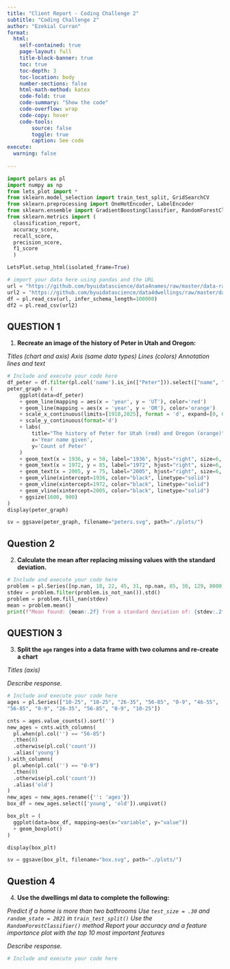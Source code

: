 ```yaml
---
title: "Client Report - Coding Challenge 2"
subtitle: "Coding Challenge 2"
author: "Ezekial Curran"
format:
  html:
    self-contained: true
    page-layout: full
    title-block-banner: true
    toc: true
    toc-depth: 3
    toc-location: body
    number-sections: false
    html-math-method: katex
    code-fold: true
    code-summary: "Show the code"
    code-overflow: wrap
    code-copy: hover
    code-tools:
        source: false
        toggle: true
        caption: See code
execute: 
  warning: false
    
---
```


```python
import polars as pl
import numpy as np
from lets_plot import *
from sklearn.model_selection import train_test_split, GridSearchCV
from sklearn.preprocessing import OneHotEncoder, LabelEncoder
from sklearn.ensemble import GradientBoostingClassifier, RandomForestClassifier
from sklearn.metrics import (
  classification_report, 
  accuracy_score, 
  recall_score, 
  precision_score, 
  f1_score
  )

LetsPlot.setup_html(isolated_frame=True)
```


```python
# import your data here using pandas and the URL
url = "https://github.com/byuidatascience/data4names/raw/master/data-raw/names_year/names_year.csv"
url2 = "https://github.com/byuidatascience/data4dwellings/raw/master/data-raw/dwellings_ml/dwellings_ml.csv"
df = pl.read_csv(url, infer_schema_length=100000)
df2 = pl.read_csv(url2)
```

## QUESTION 1

1. __Recreate an image of the history of Peter in Utah and Oregon:__

_Titles (chart and axis)_
_Axis (same data types)_
_Lines (colors)_
_Annotation lines and text_

```python
# Include and execute your code here
df_peter = df.filter(pl.col('name').is_in(["Peter"])).select(["name", "year", "UT", "OR"])
peter_graph = (
    ggplot(data=df_peter)
    + geom_line(mapping = aes(x = 'year', y = 'UT'), color='red')
    + geom_line(mapping = aes(x = 'year', y = 'OR'), color='orange')
    + scale_x_continuous(limits=[1910,2025], format = 'd', expand=[0, 0])
    + scale_y_continuous(format='d')
    + labs(
        title="The history of Peter for Utah (red) and Oregon (orange)",
        x='Year name given',
        y='Count of Peter'
    )
    + geom_text(x = 1936, y = 50, label="1936", hjust="right", size=6, nudge_x= -2)
    + geom_text(x = 1972, y = 85, label="1972", hjust="right", size=6, nudge_x= -2)
    + geom_text(x = 2005, y = 75, label="2005", hjust="right", size=6, nudge_x= -2)
    + geom_vline(xintercept=1936, color="black", linetype="solid")
    + geom_vline(xintercept=1972, color="black", linetype="solid")
    + geom_vline(xintercept=2005, color="black", linetype="solid")
    + ggsize(1600, 900)
)
display(peter_graph)

sv = ggsave(peter_graph, filename="peters.svg", path="./plots/")
```

## Question 2

2. __Calculate the mean after replacing missing values with the standard deviation.__

```python
# Include and execute your code here
problem = pl.Series([np.nan, 18, 22, 45, 31, np.nan, 85, 38, 129, 8000, 22, 2])
stdev = problem.filter(problem.is_not_nan()).std()
problem = problem.fill_nan(stdev)
mean = problem.mean()
print(f"Mean found: {mean:.2f} from a standard deviation of: {stdev:.2f}")
```

## QUESTION 3

3. __Split the `age` ranges into a data frame with two columns and re-create a chart__

_Titles (axis)_

_Describe response._

```python
# Include and execute your code here
ages = pl.Series(["10-25", "10-25", "26-35", "56-85", "0-9", "46-55",
"56-85", "0-9", "26-35", "56-85", "0-9", "10-25"])

cnts = ages.value_counts().sort('')
new_ages = cnts.with_columns(
  pl.when(pl.col('') == "56-85")
  .then(0)
  .otherwise(pl.col('count'))
  .alias('young')
).with_columns(
  pl.when(pl.col('') == "0-9")
  .then(0)
  .otherwise(pl.col('count'))
  .alias('old')
)
new_ages = new_ages.rename({'': 'ages'})
box_df = new_ages.select(['young', 'old']).unpivot()

box_plt = (
  ggplot(data=box_df, mapping=aes(x="variable", y="value")) 
  + geom_boxplot()
)

display(box_plt)

sv = ggsave(box_plt, filename="box.svg", path="./plots/")
```

## Question 4

4. __Use the dwellings ml data to complete the following:__

_Predict if a home is more than two bathrooms_
_Use `test_size = .30` and `random_state = 2021` in `train_test_split()`_
_Use the `RandomForestClassifier()` method_
_Report your accuracy and a feature importance plot with the top 10 most important features_

_Describe response._

```python
# Include and execute your code here

```